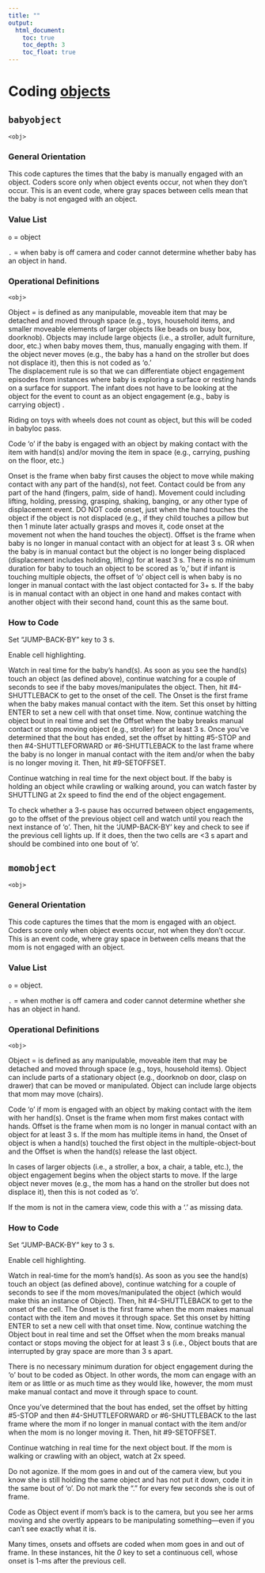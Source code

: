 ```yaml
---
title: ""
output:
  html_document:
    toc: true
    toc_depth: 3
    toc_float: true
---
```


# Coding [objects](objects.html)

## `babyobject`

`<obj>`

### General Orientation

This code captures the times that the baby is manually engaged with an object. 
Coders score only when object events occur, not when they don't occur. 
This is an event code, where gray spaces between cells mean that the baby is not engaged with an object. 

### Value List

`o` = object

`.` = when baby is off camera and coder cannot determine whether baby has an object in hand.

### Operational Definitions

`<obj>`

Object = is defined as any manipulable, moveable item that may be detached and moved through space (e.g., toys, household items, and smaller moveable elements of larger objects like beads on busy box, doorknob). 
Objects may include large objects (i.e., a stroller, adult furniture, door, etc.) when baby moves them, thus, manually engaging with them. 
If the object never moves (e.g., the baby has a hand on the stroller but does not displace it), then this is not coded as 'o.'  
The displacement rule is so that we can differentiate object engagement episodes from instances where baby is exploring a surface or resting hands on a surface for support.
The infant does not have to be looking at the object for the event to count as an object engagement (e.g., baby is carrying object) .

Riding on toys with wheels does not count as object, but this will be coded in babyloc pass.

Code 'o' if the baby is engaged with an object by making contact with the item with hand(s) and/or moving the item in space (e.g., carrying, pushing on the floor, etc.) 

Onset is the frame when baby first causes the object to move while making contact with any part of the hand(s), not feet. 
Contact could be from any part of the hand (fingers, palm, side of hand). 
Movement could including lifting, holding, pressing, grasping, shaking, banging, or any other type of displacement event. DO NOT code onset, just when the hand touches the object if the object is not displaced (e.g., if they child touches a pillow but then 1 minute later actually grasps and moves it, code onset at the movement not when the hand touches the object). 
Offset is the frame when baby is no longer in manual contact with an object for at least 3 s. OR when the baby is in manual contact but the object is no longer being displaced (displacement includes holding, lifting) for at least 3 s. 
There is no minimum duration for baby to touch an object to be scored as 'o,' but if infant is touching multiple objects, the offset of 'o' object cell is when baby is no longer in manual contact with the last object contacted for 3+ s. 
If the baby is in manual contact with an object in one hand and makes contact with another object with their second hand, count this as the same bout. 

### How to Code

Set “JUMP-BACK-BY” key to 3 s.

Enable cell highlighting.

Watch in real time for the baby's hand(s). 
As soon as you see the hand(s) touch an object (as defined above), continue watching for a couple of seconds to see if the baby moves/manipulates the object. 
Then, hit #4-SHUTTLEBACK to get to the onset of the cell. 
The Onset is the first frame when the baby makes manual contact with the item. 
Set this onset by hitting ENTER to set a new cell with that onset time. 
Now, continue watching the object bout in real time and set the Offset when the baby breaks manual contact or stops moving object (e.g., stroller) for at least 3 s. 
Once you've determined that the bout has ended, set the offset by hitting #5-STOP and then #4-SHUTTLEFORWARD or #6-SHUTTLEBACK to the last frame where the baby is no longer in manual contact with the item and/or when the baby is no longer moving it. 
Then, hit #9-SETOFFSET.

Continue watching in real time for the next object bout. 
If the baby is holding an object while crawling or walking around, you can watch faster by SHUTTLING at 2x speed to find the end of the object engagement.

To check whether a 3-s pause has occurred between object engagements, go to the offset of the previous object cell and watch until you reach the next instance of 'o'. 
Then, hit the 'JUMP-BACK-BY' key and check to see if the previous cell lights up. If it does, then the two cells are <3 s apart and should be combined into one bout of 'o'.

## `momobject`

`<obj>`

### General Orientation

This code captures the times that the mom is engaged with an object. 
Coders score only when object events occur, not when they don't occur. 
This is an event code, where gray space in between cells means that the mom is not engaged with an object.

### Value List

`o` = object.

`.` = when mother is off camera and coder cannot determine whether she has an object in hand.

### Operational Definitions

`<obj>`

Object = is defined as any manipulable, moveable item that may be detached and moved through space (e.g., toys, household items). Object can include parts of a stationary object (e.g., doorknob on door, clasp on drawer) that can be moved or manipulated. 
Object can include large objects that mom may move (chairs).

Code 'o' if mom is engaged with an object by making contact with the item with her hand(s). 
Onset is the frame when mom first makes contact with hands. Offset is the frame when mom is no longer in manual contact with an object for at least 3 s. 
If the mom has multiple items in hand, the Onset of object is when a hand(s) touched the first object in the multiple-object-bout and the Offset is when the hand(s) release the last object.

In cases of larger objects (i.e., a stroller, a box, a chair, a table, etc.), the object engagement begins when the object starts to move. If the large object never moves (e.g., the mom has a hand on the stroller but does not displace it), then this is not coded as 'o'. 

If the mom is not in the camera view, code this with a '.' as missing data.

### How to Code

Set “JUMP-BACK-BY” key to 3 s.

Enable cell highlighting.

Watch in real-time for the mom's hand(s). 
As soon as you see the hand(s) touch an object (as defined above), continue watching for a couple of seconds to see if the mom moves/manipulated the object (which would make this an instance of Object). 
Then, hit #4-SHUTTLEBACK to get to the onset of the cell. 
The Onset is the first frame when the mom makes manual contact with the item and moves it through space. 
Set this onset by hitting ENTER to set a new cell with that onset time. 
Now, continue watching the Object bout in real time and set the Offset when the mom breaks manual contact or stops moving the object for at least 3 s (i.e., Object bouts that are interrupted by gray space are more than 3 s apart.

There is no necessary minimum duration for object engagement during the 'o' bout to be coded as Object. 
In other words, the mom can engage with an item or as little or as much time as they would like, however, the mom must make manual contact and move it through space to count.

Once you've determined that the bout has ended, set the offset by hitting #5-STOP and then #4-SHUTTLEFORWARD or #6-SHUTTLEBACK to the last frame where the mom if no longer in manual contact with the item and/or when the mom is no longer moving it. 
Then, hit #9-SETOFFSET.

Continue watching in real time for the next object bout. 
If the mom is walking or crawling with an object, watch at 2x speed.

Do not agonize. 
If the mom goes in and out of the camera view, but you know she is still holding the same object and has not put it down, code it in the same bout of 'o'. 
Do not mark the “.” for every few seconds she is out of frame.

Code as Object event if mom's back is to the camera, but you see her arms moving and she overtly appears to be manipulating something—even if you can't see exactly what it is.

Many times, onsets and offsets are coded when mom goes in and out of frame. 
In these instances, hit the _0_ key to set a continuous cell, whose onset is 1-ms after the previous cell.
